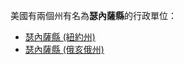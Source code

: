 美國有兩個州有名為'''瑟內薩縣'''的行政單位：
* [[瑟內薩縣_(紐約州)|瑟內薩縣 (紐約州)]]
* [[瑟內薩縣_(俄亥俄州)|瑟內薩縣 (俄亥俄州)]]
{{disambig|S瑟內薩縣|Cat=四字县名消歧义}}